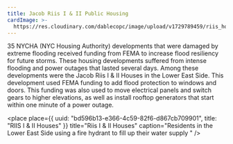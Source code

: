 ```yaml
---
title: Jacob Riis I & II Public Housing
cardImage: >-
  https://res.cloudinary.com/dablecopc/image/upload/v1729789459/riis_housing_pic_i6xcp3.png
---
```


35 NYCHA (NYC Housing Authority) developments that were damaged by extreme flooding received funding from FEMA to increase flood resiliency for future storms. These housing developments suffered from intense flooding and power outages that lasted several days. Among these developments were the Jacob Riis I & II Houses in the Lower East Side. This development used FEMA funding to add flood protection to windows and doors. This funding was also used to move electrical panels and switch gears to higher elevations, as well as install rooftop generators that start within one minute of a power outage.

<place
  place={{
    uuid: "bd596b13-e366-4c59-82f6-d867cb709901",
    title: "RIIS I & II Houses"
  }}
  title="Riis I & II Houses"
  caption="Residents in the Lower East Side using a fire hydrant to fill up their water supply "
/>

